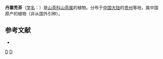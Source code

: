 {{Speciesbox 
| taxon = Camellia danzaiensis
| authority =  K.
}}

'''丹寨秃茶'''（[[学名|学名]]：{{lang|la|''Camellia danzaiensis''}}）是[[山茶科|山茶科]][[山茶属|山茶属]]的植物。分布于[[中国大陆|中国大陆]]的[[贵州|贵州]]等地，属中国原产的植物（非从国外引种）。

== 参考文献 ==
<div class="references-small">
* {{cite web| url =http://www.bioinfo.cn/db05/KmzwSpecies.php?action=view&id=29019| title =丹寨秃茶| work =《中国高等植物数据库全库》| publisher =中国科学院微生物研究所| author =昆明植物研究所| accessdate =2009-02-26| deadurl =yes| archiveurl =https://web.archive.org/web/20160305052733/http://www.bioinfo.cn/db05/KmzwSpecies.php?action=view&id=29019| archivedate =2016-03-05}}
</div>
{{Taxonbar|from=Q10877290}}

[[Category:山茶属|D]]
[[Category:贵州植物|D]]
